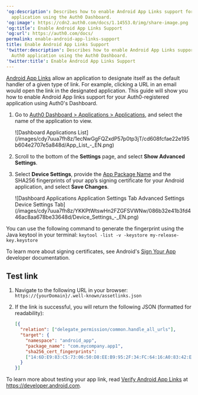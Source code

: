 ---
'og:description': Describes how to enable Android App Links support for your Auth0
  application using the Auth0 Dashboard.
'og:image': https://cdn2.auth0.com/docs/1.14553.0/img/share-image.png
'og:title': Enable Android App Links Support
'og:url': https://auth0.com/docs/
permalink: enable-android-app-links-support
title: Enable Android App Links Support
'twitter:description': Describes how to enable Android App Links support for your
  Auth0 application using the Auth0 Dashboard.
'twitter:title': Enable Android App Links Support
---
[Android App Links](https://developer.android.com/training/app-links) allow an application to designate itself as the default handler of a given type of link. For example, clicking a URL in an email would open the link in the designated application. This guide will show you how to enable Android App links support for your Auth0-registered application using Auth0's Dashboard.

1. Go to [Auth0 Dashboard > Applications > Applications](https://manage.auth0.com/#/applications), and select the name of the application to view.

   <Frame>![Dashboard Applications List](/images/cdy7uua7fh8z/1ecNwGgFQZxdP57p0tp3jT/cd608fcfae22e195b604e2707e5a848d/App_List_-_EN.png)</Frame>
2. Scroll to the bottom of the **Settings** page, and select **Show Advanced Settings**.
3. Select **Device Settings**, provide the [App Package Name](https://developer.android.com/studio/build/application-id) and the SHA256 fingerprints of your app’s signing certificate for your Android application, and select **Save Changes**.

   <Frame>![Dashboard Applications Application Settings Tab Advanced Settings Device Settings Tab](/images/cdy7uua7fh8z/YKKPtWtswHn2FZGFSVWNw/086b32e41b3fd446ac8aa678be33648d/Device_Settings_-_EN.png)</Frame>

You can use the following command to generate the fingerprint using the Java keytool in your terminal:
`keytool -list -v -keystore my-release-key.keystore`

To learn more about signing certificates, see Android's [Sign Your App](https://developer.android.com/studio/publish/app-signing.html) developer documentation.

## Test link

1. Navigate to the following URL in your browser: `https://{yourDomain}/.well-known/assetlinks.json`
2. If the link is successful, you will return the following JSON (formatted for readability):

   ```json lines
   [{
     "relation": ["delegate_permission/common.handle_all_urls"],
     "target": {
       "namespace": "android_app",
       "package_name": "com.mycompany.app1",
       "sha256_cert_fingerprints":
       ["14:6D:E9:83:C5:73:06:50:D8:EE:B9:95:2F:34:FC:64:16:A0:83:42:E6:1D:BE:A8:8A:04:96:B2:3F:CF:44:E5"]
     }
   }]
   ```
   

To learn more about testing your app link, read [Verify Android App Links](https://developer.android.com/training/app-links/verify-site-associations) at https://developer.android.com.